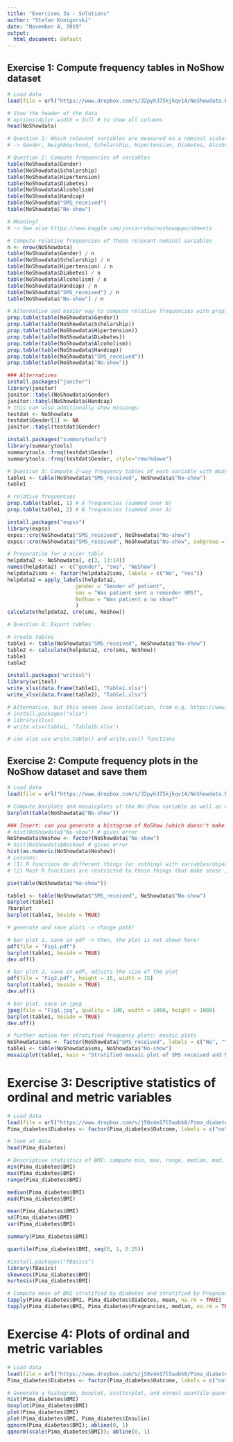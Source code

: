 ```yaml
---
title: "Exercises 3a - Solutions"
author: "Stefan Konigorski"
date: "November 4, 2019"
output:
  html_document: default
---
```


## Exercise 1: Compute frequency tables in NoShow dataset

```r
# Load data
load(file = url("https://www.dropbox.com/s/32pyh375kjkqv14/NoShowdata.RData?dl=1"))

# Show the header of the data
# options(dplyr.width = Inf) # to show all columns
head(NoShowdata)

# Question 1: Which relevant variables are measured on a nominal scale?
# -> Gender, Neighbourhood, Scholarship, Hipertension, Diabetes, Alcoholism, Handcap, SMS_reveived, No-show

# Question 2: Compute frequencies of variables 
table(NoShowdata$Gender)
table(NoShowdata$Scholarship)
table(NoShowdata$Hipertension)
table(NoShowdata$Diabetes)
table(NoShowdata$Alcoholism)
table(NoShowdata$Handcap)
table(NoShowdata$"SMS_received")
table(NoShowdata$"No-show")

# Meaning?
# -> See also https://www.kaggle.com/joniarroba/noshowappointments

# Compute relative frequencies of these relevant nominal variables
n <- nrow(NoShowdata)
table(NoShowdata$Gender) / n
table(NoShowdata$Scholarship) / n
table(NoShowdata$Hipertension) / n
table(NoShowdata$Diabetes) / n
table(NoShowdata$Alcoholism) / n
table(NoShowdata$Handcap) / n
table(NoShowdata$"SMS_received") / n
table(NoShowdata$"No-show") / n

# Alternative and easier way to compute relative frequencies with prop.table() function
prop.table(table(NoShowdata$Gender))
prop.table(table(NoShowdata$Scholarship))
prop.table(table(NoShowdata$Hipertension))
prop.table(table(NoShowdata$Diabetes))
prop.table(table(NoShowdata$Alcoholism))
prop.table(table(NoShowdata$Handcap))
prop.table(table(NoShowdata$"SMS_received"))
prop.table(table(NoShowdata$"No-show"))

### Alternatives
install.packages("janitor")
library(janitor)
janitor::tabyl(NoShowdata$Gender)
janitor::tabyl(NoShowdata$Handcap)
# this can also additionally show missings:
testdat <- NoShowdata
testdat$Gender[1] <- NA
janitor::tabyl(testdat$Gender)

install.packages("summarytools")
library(summarytools)
summarytools::freq(testdat$Gender)
summarytools::freq(testdat$Gender, style="rmarkdown")
```


```r
# Question 3: Compute 2-way frequency tables of each variable with NoShow variable (cross-tab, contingency table)
table1 <- table(NoShowdata$"SMS_received", NoShowdata$"No-show")
table1

# relative frequencies
prop.table(table1, 1) # A frequencies (summed over B)
prop.table(table1, 2) # B frequencies (summed over A)

install.packages("expss")
library(expss)
expss::cro(NoShowdata$"SMS_received", NoShowdata$"No-show")
expss::cro(NoShowdata$"SMS_received", NoShowdata$"No-show", subgroup = (NoShowdata$Gender=="M"))

# Preparation for a nicer table
helpdata2 <- NoShowdata[, c(3, 13:14)]
names(helpdata2) <- c("gender", "sms", "NoShow")
helpdata2$sms <- factor(helpdata2$sms, labels = c("No", "Yes"))
helpdata2 = apply_labels(helpdata2,
                      gender = "Gender of patient",
                      sms = "Was patient sent a reminder SMS?",
                      NoShow = "Was patient a no show?"
                      )
calculate(helpdata2, cro(sms, NoShow))
```

```r
# Question 4: Export tables

# create tables
table1 <- table(NoShowdata$"SMS_received", NoShowdata$"No-show")
table2 <- calculate(helpdata2, cro(sms, NoShow))
table1
table2

install.packages("writexl")
library(writexl)
write_xlsx(data.frame(table1), "Table1.xlsx")
write_xlsx(data.frame(table2), "Table1.xlsx")

# Alternative, but this needs Java installation, from e.g. https://www.java.com/en/download/, and worked for me only in a 32bit R version (R i386), not in R Markdown (which uses the 64bit R installation for me):
# install.packages("xlsx") 
# library(xlsx)
# write.xlsx(table1, "Table1b.xlsx")

# can also use write.table() and write.csv() functions 
```

## Exercise 2: Compute frequency plots in the NoShow dataset and save them

```r
# Load data
load(file = url("https://www.dropbox.com/s/32pyh375kjkqv14/NoShowdata.RData?dl=1"))

# Compute barplots and mosaicplots of the No-Show variable as well as of other variables.
barplot(table(NoShowdata$"No-show"))

### Insert: can you generate a histogram of NoShow (which doesn't make sense)?
# hist(NoShowdata$"No-show") # gives error
NoShowdata$Noshow <- factor(NoShowdata$"No-show")
# hist(NoShowdata$Noshow) # gives error
hist(as.numeric(NoShowdata$Noshow))
# Lessons:
# (1) R functions do different things (or nothing) with variables/objects of different classes.
# (2) Most R functions are restricted to those things that make sense ;-)

pie(table(NoShowdata$"No-show"))

table1 <- table(NoShowdata$"SMS_received", NoShowdata$"No-show")
barplot(table1)
?barplot
barplot(table1, beside = TRUE)

# generate and save plots -> change path!

# bar plot 1, save in pdf -> then, the plot is not shown here!
pdf(file = "Fig1.pdf")
barplot(table1, beside = TRUE)
dev.off()

# bar plot 2, save in pdf, adjusts the size of the plot
pdf(file = "Fig2.pdf", height = 15, width = 15)
barplot(table1, beside = TRUE)
dev.off()

# bar plot, save in jpeg
jpeg(file = "Fig1.jpg", quality = 100, width = 1000, height = 1000)
barplot(table1, beside = TRUE)
dev.off()

# further option for stratified frequency plots: mosaic plots
NoShowdata$sms <- factor(NoShowdata$"SMS_received", labels = c("No", "Yes"))
table1 <- table(NoShowdata$sms, NoShowdata$"No-show")
mosaicplot(table1, main = "Stratified mosaic plot of SMS received and No Show", xlab = "SMS reveived?", ylab = "No Show?", color = TRUE)
```

# Exercise 3: Descriptive statistics of ordinal and metric variables

```r
# Load data
load(file = url("https://www.dropbox.com/s/j50z4e17l5aabk8/Pima_diabetes.RData?dl=1"))
Pima_diabetes$Diabetes <- factor(Pima_diabetes$Outcome, labels = c("no", "yes"))

# look at data
head(Pima_diabetes)

# Descriptive statistics of BMI: compute min, max, range, median, mad, mean, sd, variance, skewness and kurtosis of BMI
min(Pima_diabetes$BMI)
max(Pima_diabetes$BMI)
range(Pima_diabetes$BMI)

median(Pima_diabetes$BMI)
mad(Pima_diabetes$BMI)

mean(Pima_diabetes$BMI)
sd(Pima_diabetes$BMI)
var(Pima_diabetes$BMI)

summary(Pima_diabetes$BMI)

quantile(Pima_diabetes$BMI, seq(0, 1, 0.25))

#install.packages("fBasics")
library(fBasics)
skewness(Pima_diabetes$BMI)
kurtosis(Pima_diabetes$BMI)

# Compute mean of BMI stratified by diabetes and stratified by Pregnancies using the 'tapply' function
tapply(Pima_diabetes$BMI, Pima_diabetes$Diabetes, mean, na.rm = TRUE)
tapply(Pima_diabetes$BMI, Pima_diabetes$Pregnancies, median, na.rm = TRUE)
```

# Exercise 4: Plots of ordinal and metric variables

```r
# Load data
load(file = url("https://www.dropbox.com/s/j50z4e17l5aabk8/Pima_diabetes.RData?dl=1"))
Pima_diabetes$Diabetes <- factor(Pima_diabetes$Outcome, labels = c("no", "yes"))

# Generate a histogram, boxplot, scatterplot, and normal quantile-quantile plot of BMI.
hist(Pima_diabetes$BMI)
boxplot(Pima_diabetes$BMI)
plot(Pima_diabetes$BMI)
plot(Pima_diabetes$BMI, Pima_diabetes$Insulin)
qqnorm(Pima_diabetes$BMI); abline(0, 1)
qqnorm(scale(Pima_diabetes$BMI)); abline(0, 1)
```
